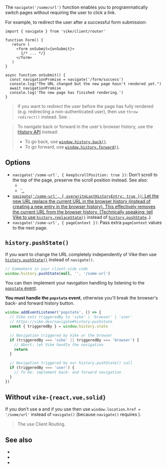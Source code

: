 
<ConfigSpec
  env="client"
  global={null}
/>

The `navigate('/some/url')` function enables you to programmatically switch pages without requiring the user to click a link.

For example, to redirect the user after a successful form submission:

```tsx ts-only
import { navigate } from 'vike/client/router'

function Form() {
   return (
     <form onSubmit={onSubmit}>
       {/* ... */}
     </form>
   )
}

async function onSubmit() {
  const navigationPromise = navigate('/form/success')
  console.log("The URL changed but the new page hasn't rendered yet.")
  await navigationPromise
  console.log('The new page has finished rendering.')
}
```

> If you want to redirect the user before the page has fully rendered (e.g. redirecting a non-authenticated user), then use <Link href='/redirect'>`throw redirect()`</Link> instead. See: <Link href="/abort#throw-redirect-vs-throw-render-vs-navigate" doNotInferSectionTitle={true} noBreadcrumb />.

> To navigate back or forward in the user's browser history, use the [History API](https://developer.mozilla.org/en-US/docs/Web/API/History) instead:
>  - To go back, use [`window.history.back()`](https://developer.mozilla.org/en-US/docs/Web/API/History/back).
>  - To go forward, use [`window.history.forward()`](https://developer.mozilla.org/en-US/docs/Web/API/History/forward).


## Options

 - `navigate('/some-url', { keepScrollPosition: true })`: Don't scroll to the top of the page, preserve the scroll position instead. See also:
   - <Link href="/keepScrollPosition" />
   - <Link href="/clientRouting#settings">`<a href="/some-url" keep-scroll-position />`</Link>.
 - `navigate('/some-url', { overwriteLastHistoryEntry: true })`: Let the new URL replace the current URL in the browser history (instead of creating a new entry in the browser history). This effectively removes the current URL from the browser history. (Technically speaking: tell Vike to use [`history.replaceState()`](https://developer.mozilla.org/en-US/docs/Web/API/History/replaceState) instead of [`history.pushState`](https://developer.mozilla.org/en-US/docs/Web/API/History/pushState)..)
 - `navigate('/some-url', { pageContext })`: Pass extra <Link href="/pageContext">`pageContext`</Link> values to the next page.


## `history.pushState()`

If you want to change the URL completely independently of Vike then use [`history.pushState()`](https://developer.mozilla.org/en-US/docs/Web/API/History/pushState) instead of `navigate()`.

```ts ts-only
// Somewhere in your client-side code
window.history.pushState(null, '', '/some-url')
```

You can then implement your navigation handling by listening to the [`popstate` event](https://developer.mozilla.org/en-US/docs/Web/API/Window/popstate_event).

<Warning>**You must handle the `popstate` event**, otherwise you'll break the browser's back- and forward history button.</Warning>

```ts ts-only
window.addEventListener('popstate', () => {
  // Vike sets triggeredBy to 'vike' | 'browser' | 'user'
  // https://vike.dev/navigate#history-pushstate
  const { triggeredBy } = window.history.state

  // Navigation triggered by Vike or the browser
  if (triggeredBy === 'vike' || triggeredBy === 'browser') {
    // Abort: let Vike handle the navigation
    return
  }

  // Navigation triggered by our history.pushState() call
  if (triggeredBy === 'user') {
    // To Do: implement back- and forward navigation
  }
})
```


## Without `vike-{react,vue,solid}`

If you don't use a <UiFrameworkExtension /> and if you use <Link text="Server Routing" href="/server-routing" /> then use `window.location.href = '/some/url'` instead of `navigate()` (because `navigate()` requires <Link text="Client Routing" href="/client-routing" />).

> The <UiFrameworkExtension plural noLink /> use Client Routing.


## See also

- <Link href="/redirect" />
- <Link href="/redirects" />
- <Link href="/abort#throw-redirect-vs-throw-render-vs-navigate" doNotInferSectionTitle={true} />
